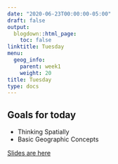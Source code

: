 ```yaml
---
date: "2020-06-23T00:00:00-05:00"
draft: false
output:
  blogdown::html_page:
    toc: false
linktitle: Tuesday
menu:
  geog_info:
    parent: week1
    weight: 20
title: Tuesday
type: docs
---
```

  
## Goals for today

- Thinking Spatially
- Basic Geographic Concepts

[Slides are here](https://murraygeo.com/slides/intro_geographic_information/Day02/slides.html)
